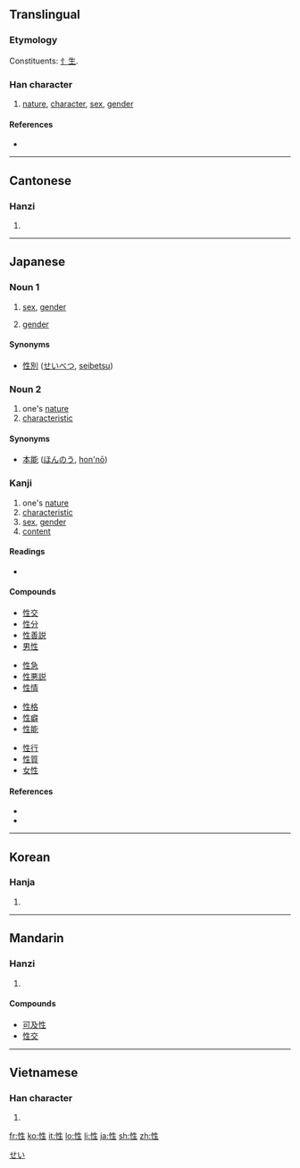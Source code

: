 ==Translingual==
===Etymology===
Constituents: [[忄]][[生]].

===Han character===
{{Han char|rn=61|rad=心|as=05|sn=8|four=9501<sub>0</sub>|canj=心竹手一 (PHQM)}}

# [[nature]], [[character]], [[sex]], [[gender]]

====References====
* {{Han ref|kx=0381.240|dkj=10478|dj=0710.090|hdz=42286.040|uh=6027|ud=24615|bh=A9CA|bd=43466}}

----

==Cantonese==

===Hanzi===
{{yue-hanzi|jyut=|y=sing3}}

# {{defn|Cantonese|sort=心05}}

----

==Japanese==

===Noun 1===
{{ja-noun|k|hira=せい|rom=sei}}

# [[sex]], [[gender]]
# {{grammar|lang=ja}} [[gender]]

====Synonyms====
* [[性別]] ([[せいべつ]], [[seibetsu]])

===Noun 2===
{{ja-noun|k|hira=さが|rom=saga}}

# one's [[nature]]
# [[characteristic]]

====Synonyms====
* [[本能]] ([[ほんのう]], [[hon'nō]])

===Kanji===
{{ja-kanji|grade=5|rs=心05}}

# one's [[nature]]
# [[characteristic]]
# [[sex]], [[gender]]
# [[content]]

====Readings====
* {{ja-readings|kanon=[[せい]] (''sei'')|goon=[[しょう]] (''shō'')|kun=[[さが]] (''saga'')|nadzuke=[[なり]] (''nari''), [[もと]] (''moto'')}}

====Compounds====
{{top4}}
* [[性交]]
* [[性分]]
* [[性善説]]
* [[男性]]
{{mid4}}
* [[性急]]
* [[性悪説]]
* [[性情]]
{{mid4}}
* [[性格]]
* [[性癖]]
* [[性能]]
{{mid4}}
* [[性行]]
* [[性質]]
* [[女性]]
{{bottom}}

====References====
* {{S-JIS|90AB}}
* {{JIS|402D}}

[[Category:ja:Grammar|せい]]

----

==Korean==

===Hanja===
{{ko-hanja|hangeul=성|eumhun=|rv=seong|mr=sŏng|y=seng}}

# {{defn|Korean|sort=心05}}

----

==Mandarin==

===Hanzi===
{{cmn-hanzi|pin=[[xìng]] ([[xing4]])|wg=hsing<sup>4</sup>}}

# {{defn|Mandarin|sort=心05}}

====Compounds====
* [[可及性]]
* [[性交]]

----

==Vietnamese==

===Han character===
{{vi-hantu|[[tính]], [[dính]], [[tánh]]|rs=心05}}

# {{defn|Vietnamese|sort=心05}}

[[fr:性]]
[[ko:性]]
[[it:性]]
[[lo:性]]
[[li:性]]
[[ja:性]]
[[sh:性]]
[[zh:性]]